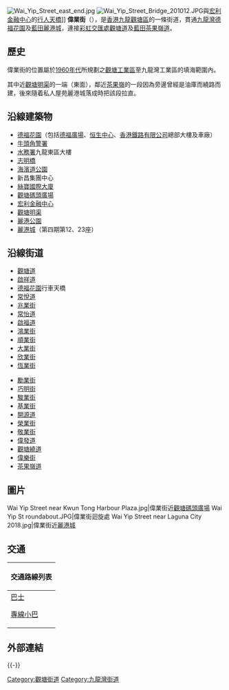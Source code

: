 {{Infobox Hong Kong Road
|中文街道名稱=偉業街
|英文街道名稱=Wai Yip Street
|圖片=Wai Yip Street Kowloon Bay section.jpg
|圖片寬度=290px
|圖片說明=偉業街[[九龍灣|九龍灣]]段
|圖片2=
|圖片說明2=
|隸屬幹線=
|路段總長度=3.3
|車速限制=[[啟福道|啟福道]]以南：50公里/小時<br/>[[啟福道|啟福道]]以北：70
|行車線數量=[[德福花園|德福花園]]行車天橋以北：來回共4條<br/>[[德福花園|德福花園]]行車天橋至[[基業街|基業街]]：來回共6條<br/>[[基業街|基業街]]至[[榮業街|榮業街]]：來回共5條<br/>[[榮業街|榮業街]]至[[偉發道|偉發道]]：來回共4條<br/>[[偉發道|偉發道]]至[[茶果嶺道|茶果嶺道]]：來回共6條
|所在地區=[[觀塘區|觀塘區]]
|起點=[[觀塘道|觀塘道]]
|終點=[[茶果嶺道|茶果嶺道]]
|道路命名日期=
|行人專用區=
|命名文件=
|道路動工日期=
|道路興建計劃=
|道路舊名資料=
|道路封閉日期=
|通車日期=
|收費=}}
[[File:Wai_Yip_Street_east_end.jpg|thumb]]
[[File:Wai_Yip_Street_Bridge_201012.JPG|thumb]]與[[宏利金融中心|宏利金融中心]]的[[行人天橋|行人天橋]]]]
'''偉業街'''（{{lang-en|Wai Yip Street}}），是[[香港|香港]][[九龍|九龍]][[觀塘區|觀塘區]]的一條街道，貫通[[九龍灣|九龍灣]][[德福花園|德福花園]]及[[藍田_(香港)|藍田]][[麗港城|麗港城]]，連接[[彩虹交匯處|彩虹交匯處]][[觀塘道|觀塘道]]及[[藍田_(香港)|藍田]][[茶果嶺道|茶果嶺道]]。

==歷史==
偉業街的位置屬於[[1960年代香港|1960年代]]所規劃之[[觀塘商貿區|觀塘工業區]]至九龍灣工業區的填海範圍內。

其中近[[觀塘明渠|觀塘明渠]]的一端（東面），鄰近[[茶果嶺|茶果嶺]]的一段因為旁邊曾經是油庫而繞路而建，後來隨着私人屋苑麗港城落成時把該段拉直。

==沿線建築物==
* [[德福花園|德福花園]]（包括[[德福廣場|德福廣場]]、[[恒生中心|恒生中心]]、[[香港鐵路有限公司|香港鐵路有限公司]]總部大樓及車廠）
* [[牛頭角警署|牛頭角警署]]
* [[水務署|水務署]]九龍東區大樓
* [[志明橋|志明橋]]
* [[海濱道公園|海濱道公園]]
* 新昌集團中心
* [[絲寶國際大廈|絲寶國際大廈]]
* [[觀塘碼頭廣場|觀塘碼頭廣場]]
* [[宏利金融中心|宏利金融中心]]
* [[觀塘明渠|觀塘明渠]]
* [[麗港公園|麗港公園]]
* [[麗港城|麗港城]]（第四期第12、23座）

==沿線街道==
{{stack begin | align=center | clear=false | float=center}}
{{Col-begin}}
{{Col-2}}
* [[觀塘道|觀塘道]]
* [[啟祥道|啟祥道]]
* [[德福花園|德福花園]]行車天橋
* [[常悅道|常悅道]]
* [[兆業街|兆業街]]
* [[常怡道|常怡道]]
* [[啟福道|啟福道]]
* [[鴻業街|鴻業街]]
* [[順業街|順業街]]
* [[大業街|大業街]]
* [[欣業街|欣業街]]
* [[恆業街|恆業街]]
{{Col-2}}
* [[勵業街|勵業街]]
* [[巧明街|巧明街]]
* [[駿業街|駿業街]]
* [[基業街|基業街]]
* [[開源道|開源道]]
* [[榮業街|榮業街]]
* [[敬業街|敬業街]]
* [[偉發道|偉發道]]
* [[觀塘繞道|觀塘繞道]]
* [[偉樂街|偉樂街]]
* [[茶果嶺道|茶果嶺道]]
{{Col-end}}
{{stack end}}

==圖片==
<gallery mode=packed heights=150px style="text-align:left">
Wai Yip Street near Kwun Tong Harbour Plaza.jpg|偉業街近[[觀塘碼頭廣場|觀塘碼頭廣場]]
Wai Yip St roundabout.JPG|偉業街迴旋處
Wai Yip Street near Laguna City 2018.jpg|偉業街近[[麗港城|麗港城]]
</gallery>

==交通==
{| class="mw-collapsible mw-collapsed wikitable" style="background:white; margin: 0 auto; width: auto;"  
! 交通路線列表
|-
|
;[[香港巴士|巴士]]
{{九龍新界巴士簡單列表|5D|11D|14X|15A|23|33|38P|40|40P|69C|74A|74B|74D|74E|74F|74P|74X|78X|80|80A|80X|83X|93A|215X|219X|234D|258X|259S|259X|268A|268C|268P|269C|269S|274X|292P|296P|297|796E|797|T74|T277|X89D}}
{{過海隧道巴士簡單列表|107|302|606|606A|621}}{{大嶼山巴士簡單列表|E22|E22S|E22X}}
;[[香港小型巴士|專線小巴]]
{{九龍專線小巴簡單列表|22A|23M|46|51M|68|69|69A|86|90A}}{{新界專線小巴簡單列表|1|103|110|110A|111}}
|}

==外部連結==
{{commonscat-inline|Wai Yip Street}}

{{-}}
{{麗港城}}

[[Category:觀塘街道|Category:觀塘街道]]
[[Category:九龍灣街道|Category:九龍灣街道]]